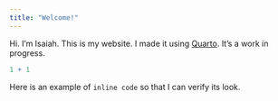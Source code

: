 ```yaml
---
title: "Welcome!"
---
```


Hi. I'm Isaiah. This is my website. I made it using [Quarto](https://quarto.org/docs/websites). It's a work in progress.


```r
1 + 1
```


Here is an example of `inline code` so that I can verify its look.
